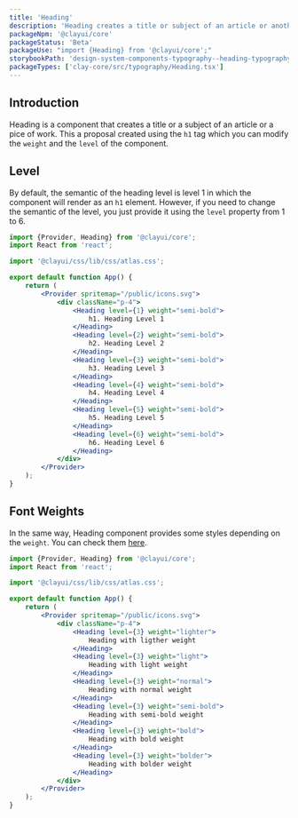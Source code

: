 ```yaml
---
title: 'Heading'
description: 'Heading creates a title or subject of an article or another piece of written work.'
packageNpm: '@clayui/core'
packageStatus: 'Beta'
packageUse: "import {Heading} from '@clayui/core';"
storybookPath: 'design-system-components-typography--heading-typography'
packageTypes: ['clay-core/src/typography/Heading.tsx']
---
```


## Introduction

Heading is a component that creates a title or a subject of an article or a pice of work. This a proposal created using the `h1` tag which you can modify the `weight` and the `level` of the component.

## Level

By default, the semantic of the heading level is level 1 in which the component will render as an `h1` element. However, if you need to change the semantic of the level, you just provide it using the `level` property from 1 to 6.

```jsx preview
import {Provider, Heading} from '@clayui/core';
import React from 'react';

import '@clayui/css/lib/css/atlas.css';

export default function App() {
	return (
		<Provider spritemap="/public/icons.svg">
			<div className="p-4">
				<Heading level={1} weight="semi-bold">
					h1. Heading Level 1
				</Heading>
				<Heading level={2} weight="semi-bold">
					h2. Heading Level 2
				</Heading>
				<Heading level={3} weight="semi-bold">
					h3. Heading Level 3
				</Heading>
				<Heading level={4} weight="semi-bold">
					h4. Heading Level 4
				</Heading>
				<Heading level={5} weight="semi-bold">
					h5. Heading Level 5
				</Heading>
				<Heading level={6} weight="semi-bold">
					h6. Heading Level 6
				</Heading>
			</div>
		</Provider>
	);
}
```

## Font Weights

In the same way, Heading component provides some styles depending on the `weight`. You can check them [here](/docs/css/text#css-text-weights).

```jsx preview
import {Provider, Heading} from '@clayui/core';
import React from 'react';

import '@clayui/css/lib/css/atlas.css';

export default function App() {
	return (
		<Provider spritemap="/public/icons.svg">
			<div className="p-4">
				<Heading level={3} weight="lighter">
					Heading with ligther weight
				</Heading>
				<Heading level={3} weight="light">
					Heading with light weight
				</Heading>
				<Heading level={3} weight="normal">
					Heading with normal weight
				</Heading>
				<Heading level={3} weight="semi-bold">
					Heading with semi-bold weight
				</Heading>
				<Heading level={3} weight="bold">
					Heading with bold weight
				</Heading>
				<Heading level={3} weight="bolder">
					Heading with bolder weight
				</Heading>
			</div>
		</Provider>
	);
}
```
